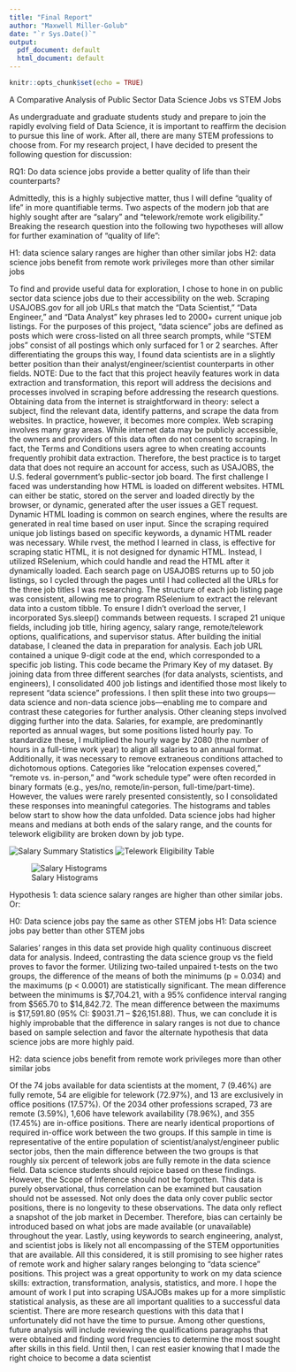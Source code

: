 ```yaml
---
title: "Final Report"
author: "Maxwell Miller-Golub"
date: "`r Sys.Date()`"
output:
  pdf_document: default
  html_document: default
---
```


```r
knitr::opts_chunk$set(echo = TRUE)
```

A Comparative Analysis of Public Sector Data Science Jobs vs STEM Jobs

As undergraduate and graduate students study and prepare to join the rapidly evolving field of Data Science, it is important to reaffirm the decision to pursue this line of work. After all, there are many STEM professions to choose from. For my research project, I have decided to present the following question for discussion:

RQ1: Do data science jobs provide a better quality of life than their counterparts?

Admittedly, this is a highly subjective matter, thus I will define “quality of life” in more quantifiable terms. Two aspects of the modern job that are highly sought after are “salary” and “telework/remote work eligibility.” Breaking the research question into the following two hypotheses will allow for further examination of “quality of life”:

H1: data science salary ranges are higher than other similar jobs
H2: data science jobs benefit from remote work privileges more than other similar jobs

To find and provide useful data for exploration, I chose to hone in on public sector data science jobs due to their accessibility on the web. Scraping USAJOBS.gov for all job URLs that match the “Data Scientist,” “Data Engineer,” and “Data Analyst” key phrases led to 2000+ current unique job listings. For the purposes of this project, “data science” jobs are defined as posts which were cross-listed on all three search prompts, while “STEM jobs” consist of all postings which only surfaced for 1 or 2 searches. After differentiating the groups this way, I found data scientists are in a slightly better position than their analyst/engineer/scientist counterparts in other fields. 
NOTE: Due to the fact that this project heavily features work in data extraction and transformation, this report will address the decisions and processes involved in scraping before addressing the research questions.
Obtaining data from the internet is straightforward in theory: select a subject, find the relevant data, identify patterns, and scrape the data from websites. In practice, however, it becomes more complex. Web scraping involves many gray areas. While internet data may be publicly accessible, the owners and providers of this data often do not consent to scraping. In fact, the Terms and Conditions users agree to when creating accounts frequently prohibit data extraction. Therefore, the best practice is to target data that does not require an account for access, such as USAJOBS, the U.S. federal government’s public-sector job board.
The first challenge I faced was understanding how HTML is loaded on different websites. HTML can either be static, stored on the server and loaded directly by the browser, or dynamic, generated after the user issues a GET request. Dynamic HTML loading is common on search engines, where the results are generated in real time based on user input. Since the scraping required unique job listings based on specific keywords, a dynamic HTML reader was necessary. While rvest, the method I learned in class, is effective for scraping static HTML, it is not designed for dynamic HTML. Instead, I utilized RSelenium, which could handle and read the HTML after it dynamically loaded.
Each search page on USAJOBS returns up to 50 job listings, so I cycled through the pages until I had collected all the URLs for the three job titles I was researching. The structure of each job listing page was consistent, allowing me to program RSelenium to extract the relevant data into a custom tibble. To ensure I didn’t overload the server, I incorporated Sys.sleep() commands between requests. I scraped 21 unique fields, including job title, hiring agency, salary range, remote/telework options, qualifications, and supervisor status.
After building the initial database, I cleaned the data in preparation for analysis. Each job URL contained a unique 9-digit code at the end, which corresponded to a specific job listing. This code became the Primary Key of my dataset. By joining data from three different searches (for data analysts, scientists, and engineers), I consolidated 400 job listings and identified those most likely to represent "data science" professions. I then split these into two groups—data science and non-data science jobs—enabling me to compare and contrast these categories for further analysis.
Other cleaning steps involved digging further into the data. Salaries, for example, are predominantly reported as annual wages, but some positions listed hourly pay. To standardize these, I multiplied the hourly wage by 2080 (the number of hours in a full-time work year) to align all salaries to an annual format. Additionally, it was necessary to remove extraneous conditions attached to dichotomous options. Categories like "relocation expenses covered," "remote vs. in-person," and "work schedule type" were often recorded in binary formats (e.g., yes/no, remote/in-person, full-time/part-time). However, the values were rarely presented consistently, so I consolidated these responses into meaningful categories.
The histograms and tables below start to show how the data unfolded. Data science jobs had higher means and medians at both ends of the salary range, and the counts for telework eligibility are broken down by job type. 

![Salary Summary Statistics](salary_table.png)
![Telework Eligibility Table](telework.png)
 
![Salary Histograms](salary_histograms.png)

 


 




Hypothesis 1: data science salary ranges are higher than other similar jobs. Or:

H0: Data science jobs pay the same as other STEM jobs
H1: Data science jobs pay better than other STEM jobs

Salaries’ ranges in this data set provide high quality continuous discreet data for analysis. Indeed, contrasting the data science group vs the field proves to favor the former. Utilizing two-tailed unpaired t-tests on the two groups, the difference of the means of both the minimums (p = 0.034) and the maximums (p < 0.0001) are statistically significant. The mean difference between the minimums is $7,704.21, with a 95% confidence interval ranging from $565.70 to $14,842.72. The mean difference between the maximums is $17,591.80 (95% CI: $9031.71 – $26,151.88). Thus, we can conclude it is highly improbable that the difference in salary ranges is not due to chance based on sample selection and favor the alternate hypothesis that data science jobs are more highly paid. 

H2: data science jobs benefit from remote work privileges more than other similar jobs

Of the 74 jobs available for data scientists at the moment, 7 (9.46%) are fully remote, 54 are eligible for telework (72.97%), and 13 are exclusively in office positions (17.57%). Of the 2034 other professions scraped, 73 are remote (3.59%), 1,606 have telework availability (78.96%), and 355 (17.45%) are in-office positions. There are nearly identical proportions of required in-office work between the two groups. If this sample in time is representative of the entire population of scientist/analyst/engineer public sector jobs, then the main difference between the two groups is that roughly six percent of telework jobs are fully remote in the data science field.
Data science students should rejoice based on these findings. However, the Scope of Inference should not be forgotten. This data is purely observational, thus correlation can be examined but causation should not be assessed. Not only does the data only cover public sector positions, there is no longevity to these observations. The data only reflect a snapshot of the job market in December. Therefore, bias can certainly be introduced based on what jobs are made available (or unavailable) throughout the year. Lastly, using keywords to search engineering, analyst, and scientist jobs is likely not all encompassing of the STEM opportunities that are available. All this considered, it is still promising to see higher rates of remote work and higher salary ranges belonging to “data science” positions. 
This project was a great opportunity to work on my data science skills: extraction, transformation, analysis, statistics, and more. I hope the amount of work I put into scraping USAJOBs makes up for a more simplistic statistical analysis, as these are all important qualities to a successful data scientist. There are more research questions with this data that I unfortunately did not have the time to pursue. Among other questions, future analysis will include reviewing the qualifications paragraphs that were obtained and finding word frequencies to determine the most sought after skills in this field. Until then, I can rest easier knowing that I made the right choice to become a data scientist
